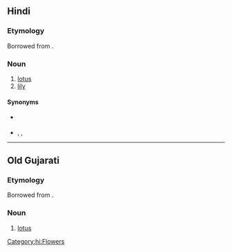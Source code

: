 {{also|कोमल|कमिलो|काम्लो}}
==Hindi==

===Etymology===
Borrowed from {{bor|hi|sa|कमल|notext=1}}.

===Noun===
{{hi-noun|g=m|ur=کمل}}

# [[lotus]]
# [[lily]]

====Synonyms====
* {{sense|lotus}} {{l|hi|पद्म}}
* {{sense|lily}} {{l|hi|कुमुद}}, {{l|hi|नरगिस}}, {{l|hi|नलिनी}} {{qualifier|water lily}}

[[Category:hi:Flowers]]

----

==Old Gujarati==

===Etymology===
Borrowed from {{bor|inc-ogu|sa|कमल|notext=1}}.

===Noun===
{{head|inc-ogu|noun|tr=kamala|g=n}}

# [[lotus]]